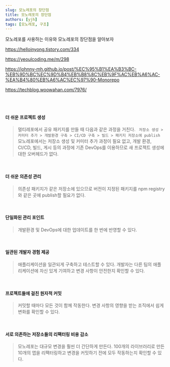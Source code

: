 ```yaml
---
slug: 모노레포의 장단점
title: 모노레포의 장단점
authors: [yjh]
tags: [모노레포, 구조]
---
```


<div className="preview">
  모노레포를 사용하는 이유와 모노레포의 장단점을 알아보자
</div>

<!--truncate-->

https://helloinyong.tistory.com/334

https://yeoulcoding.me/m/298

https://johnny-mh.github.io/post/%EC%95%B1%EA%B3%BC-%EB%9D%BC%EC%9D%B4%EB%B8%8C%EB%9F%AC%EB%A6%AC-%EA%B4%80%EB%A6%AC%EC%97%90-Monorepo

https://techblog.woowahan.com/7976/

<br />
<br />

#### 더 쉬운 프로젝트 생성

> 멀티레포에서 공유 패키지를 만들 때 다음과 같은 과정을 거친다.
> ` 저장소 생성 > 커미터 추가 > 개발환경 구축 > CI/CD 구축 > 빌드 > 패키지 저장소에 publish`  
> 모노레포에서는 저장소 생성 및 커미터 추가 과정이 필요 없고,
> 개발 환경, CI/CD, 빌드, 게시 등의 과정에 기존 DevOps를
> 이용하므로 새 프로젝트 생성에 대한 오버헤드가 없다.

<br />

#### 더 쉬운 의존성 관리

> 의존성 패키지가 같은 저장소에 있으므로 버전이 지정된 패키지를 npm registry와 같은 곳에 publish할 필요가 없다.

<br />

#### 단일화된 관리 포인트

> 개발환경 및 DevOps에 대한 업데이트를 한 번에 반영할 수 있다.

<br />

#### 일관된 개발자 경험 제공

> 애플리케이션을 일관되게 구축하고 테스트할 수 있다.
> 개발자는 다른 팀의 애플리케이션에 자신 있게 기여하고 변경 사항이 안전한지 확인할 수 있다.

<br />

#### 프로젝트들에 걸친 원자적 커밋

> 커밋할 때마다 모든 것이 함께 작동한다.
> 변경 사항의 영향을 받는 조직에서 쉽게 변화를 확인할 수 있다.

<br />

#### 서로 의존하는 저장소들의 리팩터링 비용 감소

> 모노레포는 대규모 변경을 훨씬 더 간단하게 만든다.
> 100개의 라이브러리로 만든 10개의 앱을 리팩터링하고 변경을 커밋하기 전에
> 모두 작동하는지 확인할 수 있다.
